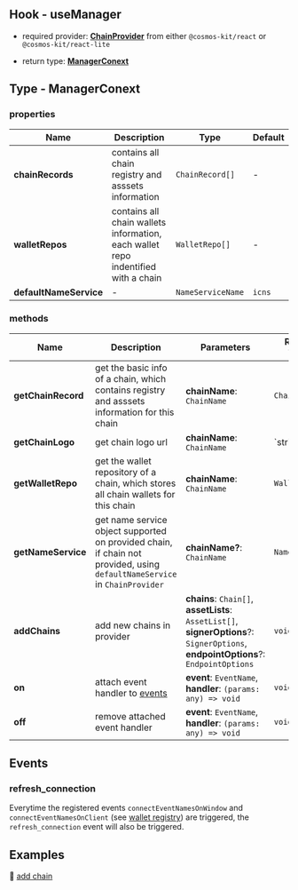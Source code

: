 ## Hook - useManager

- required provider: [**ChainProvider**](https://docs.cosmoskit.com/chain-provider) from either `@cosmos-kit/react` or `@cosmos-kit/react-lite`

- return type: [**ManagerConext**](#type-managerconext)

## Type - ManagerConext

### properties

| Name      | Description | Type | Default |
| ----------- | ----------- | -- | -- |
| **chainRecords**      | contains all chain registry and asssets information       | `ChainRecord[]` | - |
| **walletRepos**   | contains all chain wallets information, each wallet repo indentified with a chain       | `WalletRepo[]` | - |
| **defaultNameService**   |  -  | `NameServiceName` | `icns` |

### methods

| Name      | Description | Parameters | Return Type | Is Async |
| ----------- | ----------- | -- | -- | -- |
| **getChainRecord**      |   get the basic info of a chain, which contains registry and asssets information for this chain    | **chainName**: `ChainName` | `ChainRecord` | N |
| **getChainLogo**      |   get chain logo url    | **chainName**: `ChainName` | `string | undefined` | N |
| **getWalletRepo**      |   get the wallet repository of a chain, which stores all chain wallets for this chain    | **chainName**: `ChainName` | `WalletRepo` | N |
| **getNameService**      |   get name service object supported on provided chain, if chain not provided, using `defaultNameService` in `ChainProvider`    | **chainName?**: `ChainName` | `NameService` | Y |
| **addChains**      | add new chains in provider    |  **chains**: `Chain[]`,<br />**assetLists**: `AssetList[]`,<br />**signerOptions**?: `SignerOptions`,<br />**endpointOptions**?: `EndpointOptions` | `void` | N |
| **on**      | attach event handler to [events](#events)  |  **event**: `EventName`,<br />**handler**: `(params: any) => void` | `void` | N |
| **off**      | remove attached event handler    |  **event**: `EventName`,<br />**handler**: `(params: any) => void` | `void` | N |

## Events

### refresh_connection

Everytime the registered events `connectEventNamesOnWindow` and `connectEventNamesOnClient` (see [wallet registry](https://docs.cosmoskit.com/integrating-wallets/adding-new-wallets#optional-properties)) are triggered, the `refresh_connection` event will also be triggered.

## Examples

🚀 [add chain](https://github.com/cosmology-tech/cosmos-kit/blob/main/packages/example/pages/add-chain.tsx)